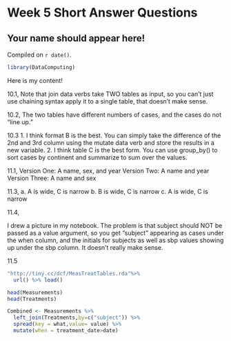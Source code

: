 # Week 5 Short Answer Questions

## Your name should appear here!

<!-- leave this material as is -->
Compiled on `r date()`.

```r
library(DataComputing)
```
<!-- put your content after this line -->

Here is my content!

10.1, 
Note that join data verbs take TWO tables as input, so you can't just use chaining syntax apply it to a single table, that doesn't make sense.

10.2,
The two tables have different numbers of cases, and the cases do not "line up."

10.3
1. I think format B is the best. You can simply take the difference of the 2nd and 3rd column using the mutate data verb and store the results in a new variable. 
2. I think table C is the best form. You can use group_by() to sort cases by continent and summarize to sum over the values.


11.1, 
Version One: A name, sex, and year
Version Two: A name and year
Version Three: A name and sex

11.3, 
a. A is wide, C is narrow
b. B is wide, C is narrow
c. A is wide, C is narrow

11.4,

I drew a picture in my notebook. The problem is that subject should NOT be passed as a value argument, so you get "subject" appearing as cases under the when column, and the initials for subjects as well as sbp values showing up under the sbp column. It doesn't really make sense.

11.5
```r
"http://tiny.cc/dcf/MeasTreatTables.rda"%>%
  url() %>% load()
```

```r
head(Measurements)
head(Treatments)
```
```r
Combined <- Measurements %>%
  left_join(Treatments,by=c("subject")) %>%
  spread(key = what,value= value) %>%
  mutate(when = treatment_date>date)


```


